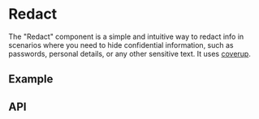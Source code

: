 
<Meta title="Docs/Components/Data/Redact" />

# Redact
The "Redact" component is a simple and intuitive way to redact info in scenarios where you need to hide confidential information, such as passwords, personal details, or any other sensitive text.
It uses [coverup](https://www.npmjs.com/package/coverup).

## Example
<Canvas sourceState="shown" of={RedactStories.Basic} />

## API

[//]: # (<ArgsTable of={Redact} />)
